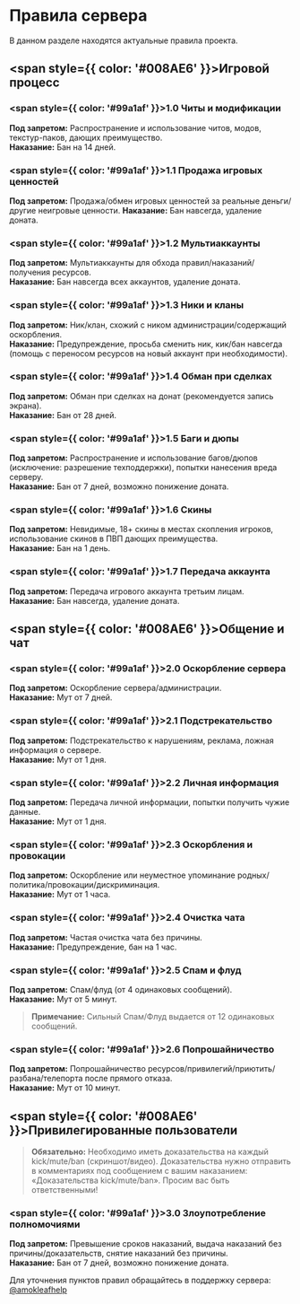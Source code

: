 
# Правила сервера

В данном разделе находятся актуальные правила проекта.

## <span style={{ color: '#008AE6' }}>Игровой процесс</span>

### <span style={{ color: '#99a1af' }}>1.0 Читы и модификации</span>
**Под запретом:** Распространение и использование читов, модов, текстур-паков, дающих преимущество.  
**Наказание:** Бан на 14 дней.

### <span style={{ color: '#99a1af' }}>1.1 Продажа игровых ценностей</span>
**Под запретом:** Продажа/обмен игровых ценностей за реальные деньги/другие неигровые ценности.
**Наказание:** Бан навсегда, удаление доната.

### <span style={{ color: '#99a1af' }}>1.2 Мультиаккаунты</span>
**Под запретом:** Мультиаккаунты для обхода правил/наказаний/получения ресурсов.  
**Наказание:** Бан навсегда всех аккаунтов, удаление доната.

### <span style={{ color: '#99a1af' }}>1.3 Ники и кланы</span>
**Под запретом:** Ник/клан, схожий с ником администрации/содержащий оскорбления.  
**Наказание:** Предупреждение, просьба сменить ник, кик/бан навсегда (помощь с переносом ресурсов на новый аккаунт при необходимости).

### <span style={{ color: '#99a1af' }}>1.4 Обман при сделках</span>
**Под запретом:** Обман при сделках на донат (рекомендуется запись экрана).  
**Наказание:** Бан от 28 дней.

### <span style={{ color: '#99a1af' }}>1.5 Баги и дюпы</span>
**Под запретом:** Распространение и использование багов/дюпов (исключение: разрешение техподдержки), попытки нанесения вреда серверу.  
**Наказание:** Бан от 7 дней, возможно понижение доната.

### <span style={{ color: '#99a1af' }}>1.6 Скины</span>
**Под запретом:** Невидимые, 18+ скины в местах скопления игроков, использование скинов в ПВП дающих преимущества.  
**Наказание:** Бан на 1 день.

### <span style={{ color: '#99a1af' }}>1.7 Передача аккаунта</span>
**Под запретом:** Передача игрового аккаунта третьим лицам.     
**Наказание:** Бан навсегда, удаление доната.

## <span style={{ color: '#008AE6' }}>Общение и чат</span>

### <span style={{ color: '#99a1af' }}>2.0 Оскорбление сервера</span>
**Под запретом:** Оскорбление сервера/администрации.  
**Наказание:** Мут от 7 дней.

### <span style={{ color: '#99a1af' }}>2.1 Подстрекательство</span>
**Под запретом:** Подстрекательство к нарушениям, реклама, ложная информация о сервере.  
**Наказание:** Мут от 1 дня.

### <span style={{ color: '#99a1af' }}>2.2 Личная информация</span>
**Под запретом:** Передача личной информации, попытки получить чужие данные.  
**Наказание:** Мут от 1 дня.

### <span style={{ color: '#99a1af' }}>2.3 Оскорбления и провокации</span>
**Под запретом:** Оскорбление или неуместное упоминание родных/политика/провокации/дискриминация.  
**Наказание:** Мут от 1 часа.

### <span style={{ color: '#99a1af' }}>2.4 Очистка чата</span>
**Под запретом:** Частая очистка чата без причины.  
**Наказание:** Предупреждение, бан на 1 час.

### <span style={{ color: '#99a1af' }}>2.5 Спам и флуд</span>
**Под запретом:** Спам/флуд (от 4 одинаковых сообщений).  
**Наказание:** Мут от 5 минут.

> **Примечание:** Сильный Спам/Флуд выдается от 12 одинаковых сообщений.

### <span style={{ color: '#99a1af' }}>2.6 Попрошайничество</span>
**Под запретом:** Попрошайничество ресурсов/привилегий/приютить/разбана/телепорта после прямого отказа.  
**Наказание:** Мут от 10 минут.

## <span style={{ color: '#008AE6' }}>Привилегированные пользователи</span>

> **Обязательно:** Необходимо иметь доказательства на каждый kick/mute/ban (скриншот/видео). Доказательства нужно отправить в комментариях под сообщением с вашим наказанием: «Доказательства kick/mute/ban». Просим вас быть ответственными!

### <span style={{ color: '#99a1af' }}>3.0 Злоупотребление полномочиями</span>
**Под запретом:** Превышение сроков наказаний, выдача наказаний без причины/доказательств, снятие наказаний без причины.  
**Наказание:** Бан от 7 дней, возможно понижение доната.

<Callout type='info'>
    Для уточнения пунктов правил обращайтесь в поддержку сервера: <a href='https://t.me/amokleafhelp'>@amokleafhelp</a>
</Callout>